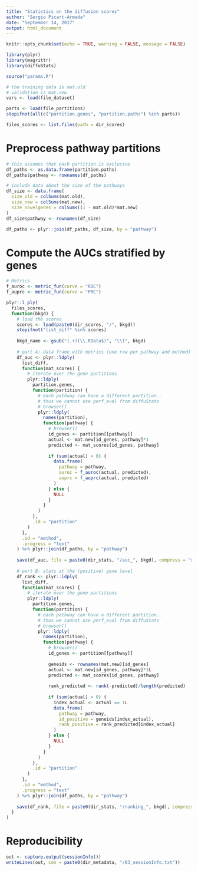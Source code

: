 ```yaml
---
title: "Statistics on the diffusion scores"
author: "Sergio Picart-Armada"
date: "September 14, 2017"
output: html_document
---
```


```r
knitr::opts_chunk$set(echo = TRUE, warning = FALSE, message = FALSE)
```


```r
library(plyr)
library(magrittr)
library(diffuStats)

source("params.R")

# the training data is mat.old
# validation is mat.new
vars <- load(file_dataset)

parts <- load(file_partitions)
stopifnot(all(c("partition.genes", "partition.paths") %in% parts))

files_scores <- list.files(path = dir_scores)
```

# Preprocess pathway partitions

```r
# this assumes that each partition is exclusive
df_paths <- as.data.frame(partition.paths) 
df_paths$pathway <- rownames(df_paths)

# include data about the size of the pathways
df_size <- data.frame(
  size_old = colSums(mat.old), 
  size_new = colSums(mat.new), 
  size_novelgenes = colSums((1 - mat.old)*mat.new)
)
df_size$pathway <- rownames(df_size)

df_paths <- plyr::join(df_paths, df_size, by = "pathway")
```


# Compute the AUCs stratified by genes

```r
# Metrics
f_auroc <- metric_fun(curve = "ROC")
f_auprc <- metric_fun(curve = "PRC")

plyr::l_ply(
  files_scores, 
  function(bkgd) {
    # load the scores
    scores <- load(paste0(dir_scores, "/", bkgd))
    stopifnot("list_diff" %in% scores)
    
    bkgd_name <- gsub("(.+)(\\.RData$)", "\\1", bkgd)
    
    # part A: data frame with metrics (one row per pathway and method)
    df_auc <- plyr::ldply(
      list_diff, 
      function(mat_scores) {
        # iterate over the gene partitions
        plyr::ldply(
          partition.genes, 
          function(partition) {
            # each pathway can have a different partition.. 
            # thus we cannot use perf_eval from diffuStats
            # browser()
            plyr::ldply(
              names(partition), 
              function(pathway) {
                # browser()
                id_genes <- partition[[pathway]]
                actual <- mat.new[id_genes, pathway]*1
                predicted <- mat_scores[id_genes, pathway]
                
                if (sum(actual) > 0) {
                  data.frame(
                    pathway = pathway, 
                    auroc = f_auroc(actual, predicted), 
                    auprc = f_auprc(actual, predicted)
                  )  
                } else {
                  NULL
                }
              }
            )
          }, 
          .id = "partition"
        )
      }, 
      .id = "method", 
      .progress = "text"
    ) %>% plyr::join(df_paths, by = "pathway")
    
    save(df_auc, file = paste0(dir_stats, "/auc_", bkgd), compress = "xz")
    
    # part B: stats at the (positive) gene level
    df_rank <- plyr::ldply(
      list_diff, 
      function(mat_scores) {
        # iterate over the gene partitions
        plyr::ldply(
          partition.genes, 
          function(partition) {
            # each pathway can have a different partition.. 
            # thus we cannot use perf_eval from diffuStats
            # browser()
            plyr::ldply(
              names(partition), 
              function(pathway) {
                # browser()
                id_genes <- partition[[pathway]]
                
                geneids <- rownames(mat.new)[id_genes]
                actual <- mat.new[id_genes, pathway]*1L
                predicted <- mat_scores[id_genes, pathway]
                
                rank_predicted <- rank(-predicted)/length(predicted)
                
                if (sum(actual) > 0) {
                  index_actual <- actual == 1L
                  data.frame(
                    pathway = pathway, 
                    id_positive = geneids[index_actual], 
                    rank_positive = rank_predicted[index_actual]
                  )  
                } else {
                  NULL
                }
              }
            )
          }, 
          .id = "partition"
        )
      }, 
      .id = "method", 
      .progress = "text"
    ) %>% plyr::join(df_paths, by = "pathway")
    
    save(df_rank, file = paste0(dir_stats, "/ranking_", bkgd), compress = "xz")
  }
)
```

# Reproducibility

```r
out <- capture.output(sessionInfo())
writeLines(out, con = paste0(dir_metadata, "/03_sessionInfo.txt"))
```

